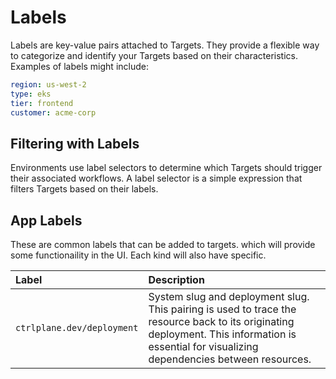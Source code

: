 # Labels

Labels are key-value pairs attached to Targets. They provide a
flexible way to categorize and identify your Targets based on their
characteristics. Examples of labels might include:

```yaml
region: us-west-2
type: eks
tier: frontend
customer: acme-corp
```

## Filtering with Labels

Environments use label selectors to determine which Targets should
trigger their associated workflows. A label selector is a simple expression that
filters Targets based on their labels.

## App Labels

These are common labels that can be added to targets. which will
provide some functionaility in the UI. Each kind will also have specific.

| Label                      | Description                                                                                                                                                                                   |
| :------------------------- | :-------------------------------------------------------------------------------------------------------------------------------------------------------------------------------------------- |
| `ctrlplane.dev/deployment` | System slug and deployment slug. This pairing is used to trace the resource back to its originating deployment. This information is essential for visualizing dependencies between resources. |

